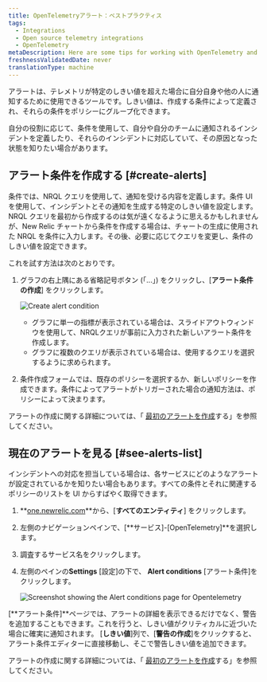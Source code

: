 ```yaml
---
title: OpenTelemetryアラート：ベストプラクティス
tags:
  - Integrations
  - Open source telemetry integrations
  - OpenTelemetry
metaDescription: Here are some tips for working with OpenTelemetry and New Relic alerts.
freshnessValidatedDate: never
translationType: machine
---
```




アラートは、テレメトリが特定のしきい値を超えた場合に自分自身や他の人に通知するために使用できるツールです。しきい値は、作成する条件によって定義され、それらの条件をポリシーにグループ化できます。

自分の役割に応じて、条件を使用して、自分や自分のチームに通知されるインシデントを定義したり、それらのインシデントに対応していて、その原因となった状態を知りたい場合があります。

## アラート条件を作成する [#create-alerts]

条件では、NRQL クエリを使用して、通知を受ける内容を定義します。条件 UI を使用して、インシデントとその通知を生成する特定のしきい値を設定します。NRQL クエリを最初から作成するのは気が遠くなるように思えるかもしれませんが、New Relic チャートから条件を作成する場合は、チャートの生成に使用された NRQL を条件に入力します。その後、必要に応じてクエリを変更し、条件のしきい値を設定できます。

これを試す方法は次のとおりです。

1. グラフの右上隅にある省略記号ボタン (「...」) をクリックし、\[**アラート条件の作成**] をクリックします。

   <img
     src={opentelemetryCreateAlertCondition}
     title="Create alert condition"
     alt="Create alert condition"
   />

   * グラフに単一の指標が表示されている場合は、スライドアウトウィンドウを使用して、NRQLクエリが事前に入力された新しいアラート条件を作成します。
   * グラフに複数のクエリが表示されている場合は、使用するクエリを選択するように求められます。

2. 条件作成フォームでは、既存のポリシーを選択するか、新しいポリシーを作成できます。条件によってアラートがトリガーされた場合の通知方法は、ポリシーによって決まります。

アラートの作成に関する詳細については、「 [最初のアラートを作成](/docs/alerts-applied-intelligence/new-relic-alerts/get-started/your-first-nrql-condition)する」を参照してください。

## 現在のアラートを見る [#see-alerts-list]

インシデントへの対応を担当している場合は、各サービスにどのようなアラートが設定されているかを知りたい場合もあります。すべての条件とそれに関連するポリシーのリストを UI からすばやく取得できます。

1. **[one.newrelic.com](https://one.newrelic.com/all-capabilities)**から、\[**すべてのエンティティ**] をクリックします。

2. 左側のナビゲーションペインで、\[**サービス]-\[OpenTelemetry]**を選択します。

3. 調査するサービス名をクリックします。

4. 左側のペインの**Settings** \[設定]の下で、 **Alert conditions** \[アラート条件]をクリックします。

   <img src={opentelemetryAlertsConditionList} title="Screenshot showing the Alert conditions page for Opentelemetry" alt="Screenshot showing the Alert conditions page for Opentelemetry"/>

\[**アラート条件]**ページでは、アラートの詳細を表示できるだけでなく、警告を追加することもできます。これを行うと、しきい値がクリティカルに近づいた場合に確実に通知されます。 \[**しきい値**]列で、\[**警告の作成**]をクリックすると、アラート条件エディターに直接移動し、そこで警告しきい値を追加できます。

アラートの作成に関する詳細については、「 [最初のアラートを作成](/docs/alerts-applied-intelligence/new-relic-alerts/get-started/your-first-nrql-condition)する」を参照してください。